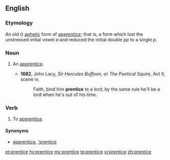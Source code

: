 {{also|Prentice}}
==English==

===Etymology===
An old ({{etyl|enm|en}}) [[aphetic]] form of ''[[apprentice]]''; that is, a form which lost the unstressed initial vowel ''a'' and reduced the initial double ''pp'' to a single ''p''.

===Noun===
{{en-noun}}

# {{context|obsolete|lang=en}} An [[apprentice]].
#* '''1682''', John Lacy, ''Sir Hercules Buffoon, or The Poetical Squire'', Act II, scene iv,
#*: Faith, bind him '''prentice''' to a lord; by the same rule he'll be a lord when he's out of his time.

===Verb===
{{en-verb|prentic}}

# {{context|obsolete|lang=en}} To [[apprentice]].

====Synonyms====
* {{sense|noun, verb}} [[apprentice]], [['prentice]]

[[et:prentice]]
[[hy:prentice]]
[[my:prentice]]
[[te:prentice]]
[[vi:prentice]]
[[zh:prentice]]